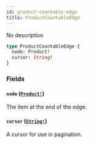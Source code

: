 ```yaml
---
id: product-countable-edge
title: ProductCountableEdge
---
```


No description

```graphql
type ProductCountableEdge {
  node: Product!
  cursor: String!
}
```

### Fields

#### `node` ([`Product!`](/developer/api-reference/objects/product.mdx))

The item at the end of the edge.

#### `cursor` ([`String!`](/developer/api-reference/scalars/string.mdx))

A cursor for use in pagination.
